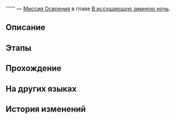 {{Дополнить|Диалоги.}}
{{Миссия Инфобокс
|id              = 1010503
|Название        = 
|Изображение     = Миссия Освоения .png
|Тип             = Миссия Освоения
|События         = 
|Глава           = В иссушающую зимнюю ночь
|Условия         = Завершена [[Миссия Освоения]] ''[[Уж сколько их упало в эту бездну]]''
|Персонажи       = Первопроходец
|СтартЛокация    = [[Ярило-VI]] — [[Большая шахта]]
|Локации         = Большая шахта
|Предыдущая      = Уж сколько их упало в эту бездну
|Следующая       = 
|Награды         = Фетровая шляпа стрелка с колоском пшеницы*1 { rarity = 2 }; Перчатки стрелка из грубой кожи*1 { rarity = 2 }
}}
'''''' — [[Миссия Освоения]] в главе [[В иссушающую зимнюю ночь]].

==Описание==
{{Описание|<!--официальное описание из Перекрёстка судеб-->}}

==Этапы==


==Прохождение==
{{Дополнить}}


{{Диалог Конец}}

==На других языках==
{{На других языках
|en   = 
|zhs  = 
|zht  = 
|ja   = 
|ko   = 
|es   = 
|fr   = 
|ru   = 
|th   = 
|vi   = 
|de   = 
|id   = 
|pt   = 
}}

==История изменений==
{{История изменений|2.7}}
